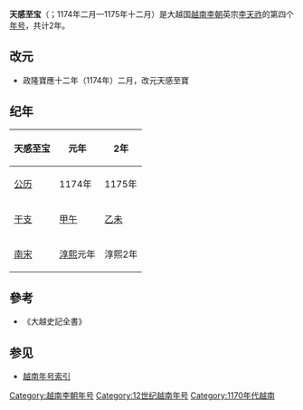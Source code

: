 {{Eranamebox|年号=天感至宝
|起讫时间= 1174年—1175年
|政权= [[越南李朝|越南李朝]]
|帝王= 英宗[[李天祚|李天祚]]
|历时= 2年
|timeline=
|说明=
}}
'''天感至宝'''（{{lang|vi|Thiên Cảm Chí Bảo}}；1174年二月—1175年十二月）是大越国[[越南李朝|越南李朝]]英宗[[李天祚|李天祚]]的第四个[[年号|年号]]，共计2年。

==改元==
*政隆寶應十二年（1174年）二月，改元天感至寶

==纪年==

{| class="wikitable"  style="text-align:center"
!天感至宝||元年||2年
|-
![[公历|公历]]
|1174年||1175年
|-
![[干支|干支]]
|[[甲午|甲午]]||[[乙未|乙未]]
|-
![[南宋|南宋]]
|[[淳熙|淳熙]]元年||淳熙2年
|}

==參考==
*《大越史記全書》

==参见==
*[[越南年号索引|越南年号索引]]

{{年号|[[政隆寶應|政隆寶應]]|[[越南年号索引|越南李朝年号]]|[[贞符|贞符]]}}
{{越南年號}}
[[Category:越南李朝年号|Category:越南李朝年号]]
[[Category:12世纪越南年号|Category:12世纪越南年号]]
[[Category:1170年代越南|Category:1170年代越南]]